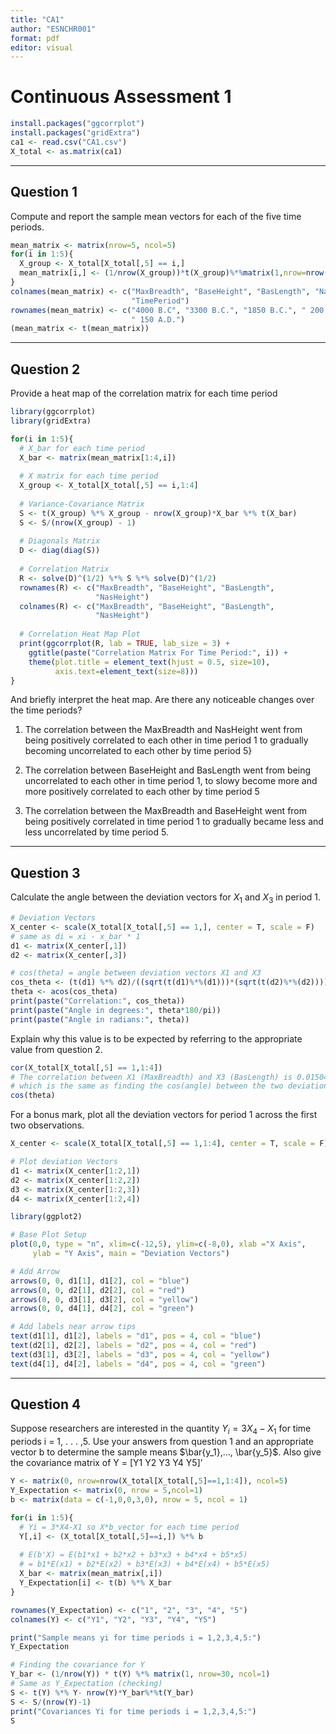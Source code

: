 ```yaml
---
title: "CA1"
author: "ESNCHR001"
format: pdf
editor: visual
---
```


# Continuous Assessment 1

```r
install.packages("ggcorrplot")
install.packages("gridExtra")
ca1 <- read.csv("CA1.csv")
X_total <- as.matrix(ca1)
```

------------------------------------------------------------------------

## Question 1

Compute and report the sample mean vectors for each of the five time periods.

```r
mean_matrix <- matrix(nrow=5, ncol=5)
for(i in 1:5){
  X_group <- X_total[X_total[,5] == i,]
  mean_matrix[i,] <- (1/nrow(X_group))*t(X_group)%*%matrix(1,nrow=nrow(X_group),ncol=1)
}
colnames(mean_matrix) <- c("MaxBreadth", "BaseHeight", "BasLength", "NasHeight",
                           "TimePeriod")
rownames(mean_matrix) <- c("4000 B.C", "3300 B.C.", "1850 B.C.", " 200 B.C.",
                           " 150 A.D.")
(mean_matrix <- t(mean_matrix))
```

------------------------------------------------------------------------

## Question 2

Provide a heat map of the correlation matrix for each time period

```r
library(ggcorrplot)
library(gridExtra)

for(i in 1:5){
  # X_bar for each time period
  X_bar <- matrix(mean_matrix[1:4,i])
  
  # X matrix for each time period
  X_group <- X_total[X_total[,5] == i,1:4]
  
  # Variance-Covariance Matrix
  S <- t(X_group) %*% X_group - nrow(X_group)*X_bar %*% t(X_bar)
  S <- S/(nrow(X_group) - 1)
  
  # Diagonals Matrix
  D <- diag(diag(S))
  
  # Correlation Matrix
  R <- solve(D)^(1/2) %*% S %*% solve(D)^(1/2)
  rownames(R) <- c("MaxBreadth", "BaseHeight", "BasLength",
                   "NasHeight")
  colnames(R) <- c("MaxBreadth", "BaseHeight", "BasLength",
                   "NasHeight")
  
  # Correlation Heat Map Plot
  print(ggcorrplot(R, lab = TRUE, lab_size = 3) + 
    ggtitle(paste("Correlation Matrix For Time Period:", i)) +
    theme(plot.title = element_text(hjust = 0.5, size=10), 
          axis.text=element_text(size=8)))
}

```

And briefly interpret the heat map. Are there any noticeable changes over the time periods?

1.  The correlation between the MaxBreadth and NasHeight went from being positively correlated to each other in time period 1 to gradually becoming uncorrelated to each other by time period 5}

<!-- -->

2.  The correlation between BaseHeight and BasLength went from being uncorrelated to each other in time period 1, to slowy become more and more positively correlated to each other by time period 5

3.  The correlation between the MaxBreadth and BaseHeight went from being positively correlated in time period 1 to gradually became less and less uncorrelated by time period 5.

------------------------------------------------------------------------

## Question 3

Calculate the angle between the deviation vectors for $X_1$ and $X_3$ in period 1.

```r
# Deviation Vectors
X_center <- scale(X_total[X_total[,5] == 1,], center = T, scale = F) 
# same as di = xi - x_bar * 1
d1 <- matrix(X_center[,1])
d2 <- matrix(X_center[,3])

# cos(theta) = angle between deviation vectors X1 and X3
cos_theta <- (t(d1) %*% d2)/((sqrt(t(d1)%*%(d1)))*(sqrt(t(d2)%*%(d2))))
theta <- acos(cos_theta)
print(paste("Correlation:", cos_theta))
print(paste("Angle in degrees:", theta*180/pi))
print(paste("Angle in radians:", theta))
```

Explain why this value is to be expected by referring to the appropriate value from question 2.

```r
cor(X_total[X_total[,5] == 1,1:4])
# The correlation between X1 (MaxBreadth) and X3 (BasLength) is 0.01504250
# which is the same as finding the cos(angle) between the two deviation vectors
cos(theta)
```

For a bonus mark, plot all the deviation vectors for period 1 across the first two observations.

```r
X_center <- scale(X_total[X_total[,5] == 1,1:4], center = T, scale = F) 

# Plot deviation Vectors
d1 <- matrix(X_center[1:2,1])
d2 <- matrix(X_center[1:2,2])
d3 <- matrix(X_center[1:2,3])
d4 <- matrix(X_center[1:2,4])

library(ggplot2)

# Base Plot Setup
plot(0,0, type = "n", xlim=c(-12,5), ylim=c(-8,0), xlab ="X Axis",
     ylab = "Y Axis", main = "Deviation Vectors") 

# Add Arrow 
arrows(0, 0, d1[1], d1[2], col = "blue")
arrows(0, 0, d2[1], d2[2], col = "red")
arrows(0, 0, d3[1], d3[2], col = "yellow")
arrows(0, 0, d4[1], d4[2], col = "green")

# Add labels near arrow tips
text(d1[1], d1[2], labels = "d1", pos = 4, col = "blue")
text(d2[1], d2[2], labels = "d2", pos = 4, col = "red")
text(d3[1], d3[2], labels = "d3", pos = 4, col = "yellow")
text(d4[1], d4[2], labels = "d4", pos = 4, col = "green")
```

------------------------------------------------------------------------

## Question 4

Suppose researchers are interested in the quantity $Y_i = 3X_4 − X_1$ for time periods i = 1, . . . ,5. Use your answers from question 1 and an appropriate vector b to determine the sample means $\bar{y_1},..., \bar{y_5}$. Also give the covariance matrix of Y = \[Y1 Y2 Y3 Y4 Y5\]'

```r
Y <- matrix(0, nrow=nrow(X_total[X_total[,5]==1,1:4]), ncol=5)
Y_Expectation <- matrix(0, nrow = 5,ncol=1)
b <- matrix(data = c(-1,0,0,3,0), nrow = 5, ncol = 1)

for(i in 1:5){
  # Yi = 3*X4-X1 so X*b_vector for each time period
  Y[,i] <- (X_total[X_total[,5]==i,]) %*% b
  
  # E(b'X) = E(b1*x1 + b2*x2 + b3*x3 + b4*x4 + b5*x5) 
  # = b1*E(x1) + b2*E(x2) + b3*E(x3) + b4*E(x4) + b5*E(x5)
  X_bar <- matrix(mean_matrix[,i])
  Y_Expectation[i] <- t(b) %*% X_bar
}

rownames(Y_Expectation) <- c("1", "2", "3", "4", "5")
colnames(Y) <- c("Y1", "Y2", "Y3", "Y4", "Y5")

print("Sample means yi for time periods i = 1,2,3,4,5:")
Y_Expectation

# Finding the covariance for Y
Y_bar <- (1/nrow(Y)) * t(Y) %*% matrix(1, nrow=30, ncol=1) 
# Same as Y_Expectation (checking)
S <- t(Y) %*% Y- nrow(Y)*Y_bar%*%t(Y_bar)
S <- S/(nrow(Y)-1)
print("Covariances Yi for time periods i = 1,2,3,4,5:")
S

```
